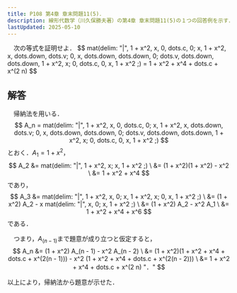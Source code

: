 ```yaml
---
title: P108 第4章 章末問題11(5)．
description: 線形代数学（川久保勝夫著）の第4章 章末問題11(5)の１つの回答例を示す．
lastUpdated: 2025-05-10
---
```



<Card title="問題11(5)">
　次の等式を証明せよ．
$$
mat(delim: "|", 1 + x^2, x, 0, dots.c, 0;
x, 1 + x^2, x, dots.down, dots.v;
0, x, dots.down, dots.down, 0;
dots.v, dots.down, dots.down, 1 + x^2, x;
0, dots.c, 0, x, 1 + x^2 ;)
=
1 + x^2 + x^4 + dots.c + x^(2 n)
$$
</Card>

## 解答
　帰納法を用いる．
$$
A_n =
mat(delim: "|", 1 + x^2, x, 0, dots.c, 0;
x, 1 + x^2, x, dots.down, dots.v;
0, x, dots.down, dots.down, 0;
dots.v, dots.down, dots.down, 1 + x^2, x;
0, dots.c, 0, x, 1 + x^2 ;)
$$
とおく．$A_1 = 1 + x^2$，
$$
A_2
&=
mat(delim: "|", 1 + x^2, x;
x, 1 + x^2 ;) \
&= (1 + x^2)(1 + x^2) - x^2 \
&= 1 + x^2 + x^4
$$
であり，
$$
A_3
&=
mat(delim: "|", 1 + x^2, x, 0;
x, 1 + x^2, x;
0, x, 1 + x^2 ;) \
&=
(1 + x^2) A_2 - x
mat(delim: "|", x, 0;
x, 1 + x^2 ;) \
&=
(1 + x^2) A_2 - x^2 A_1 \
&=
1 + x^2 + x^4 + x^6
$$
である．

　つまり，$A_(n - 1)$まで題意が成り立つと仮定すると，
$$
A_n
&= (1 + x^2) A_(n - 1) - x^2 A_(n - 2) \
&= (1 + x^2)(1 + x^2 + x^4 + dots.c + x^(2(n - 1))) - x^2 (1 + x^2 + x^4 + dots.c + x^(2(n - 2))) \
&= 1 + x^2 + x^4 + dots.c + x^(2 n) "．"
$$

以上により，帰納法から題意が示せた．

